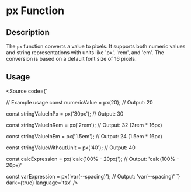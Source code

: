 
<Meta title='Utils/Misc/px' />

# px Function

## Description

The `px` function converts a value to pixels. It supports both numeric values and string representations with units like 'px', 'rem', and 'em'. The conversion is based on a default font size of 16 pixels.

## Usage


<Source code={`

// Example usage
const numericValue = px(20);
// Output: 20

const stringValueInPx = px('30px');
// Output: 30

const stringValueInRem = px('2rem');
// Output: 32 (2rem * 16px)

const stringValueInEm = px('1.5em');
// Output: 24 (1.5em * 16px)

const stringValueWithoutUnit = px('40');
// Output: 40

const calcExpression = px('calc(100% - 20px)');
// Output: 'calc(100% - 20px)'

const varExpression = px('var(--spacing)');
// Output: 'var(--spacing)'
`} dark={true} language='tsx' />
